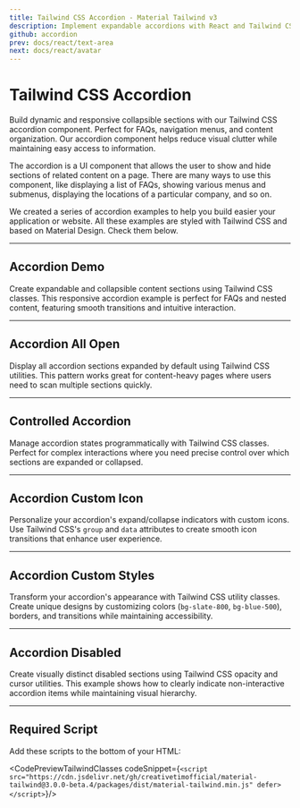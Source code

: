```yaml
---
title: Tailwind CSS Accordion - Material Tailwind v3
description: Implement expandable accordions with React and Tailwind CSS using Material Tailwind v3. Organize content effectively with customizable accordion components.
github: accordion
prev: docs/react/text-area
next: docs/react/avatar
---
```


<InfoBadge />

# Tailwind CSS Accordion

Build dynamic and responsive collapsible sections with our Tailwind CSS accordion component. Perfect for FAQs, navigation menus, and content organization. Our accordion component helps reduce visual clutter while maintaining easy access to information.

The accordion is a UI component that allows the user to show and hide sections of related content on a page. There are many ways to use this component, like displaying a list of FAQs, showing various menus and submenus, displaying the locations of a particular company, and so on.

We created a series of accordion examples to help you build easier your application or website. All these examples are styled with Tailwind CSS and based on Material Design. Check them below.


---

## Accordion Demo

Create expandable and collapsible content sections using Tailwind CSS classes. This responsive accordion example is perfect for FAQs and nested content, featuring smooth transitions and intuitive interaction.

<PreviewWithCode relativePath="accordion/accordion-demo.tsx" language="html" />

---

## Accordion All Open

Display all accordion sections expanded by default using Tailwind CSS utilities. This pattern works great for content-heavy pages where users need to scan multiple sections quickly.

<PreviewWithCode relativePath="accordion/accordion-all-open.tsx" language="html" />

---

## Controlled Accordion

Manage accordion states programmatically with Tailwind CSS classes. Perfect for complex interactions where you need precise control over which sections are expanded or collapsed.

<PreviewWithCode relativePath="accordion/controlled-accordion.tsx" language="html" />

---

## Accordion Custom Icon

Personalize your accordion's expand/collapse indicators with custom icons. Use Tailwind CSS's `group` and `data` attributes to create smooth icon transitions that enhance user experience.

<PreviewWithCode relativePath="accordion/accordion-custom-icon.tsx" language="html" />

---

## Accordion Custom Styles

Transform your accordion's appearance with Tailwind CSS utility classes. Create unique designs by customizing colors (`bg-slate-800`, `bg-blue-500`), borders, and transitions while maintaining accessibility.

<PreviewWithCode relativePath="accordion/accordion-custom-styles.tsx" language="html" />

---

## Accordion Disabled

Create visually distinct disabled sections using Tailwind CSS opacity and cursor utilities. This example shows how to clearly indicate non-interactive accordion items while maintaining visual hierarchy.

<PreviewWithCode relativePath="accordion/accordion-disabled.tsx" language="html" />

---

## Required Script
Add these scripts to the bottom of your HTML:

<CodePreviewTailwindClasses codeSnippet={`<script src="https://cdn.jsdelivr.net/gh/creativetimofficial/material-tailwind@3.0.0-beta.4/packages/dist/material-tailwind.min.js" defer></script>`}/>